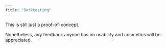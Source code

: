 ```yaml
---
title: "Backtesting"
---
```


This is still just a proof-of-concept.

Nonetheless, any feedback anyone has on usability and cosmetics will be appreciated.


